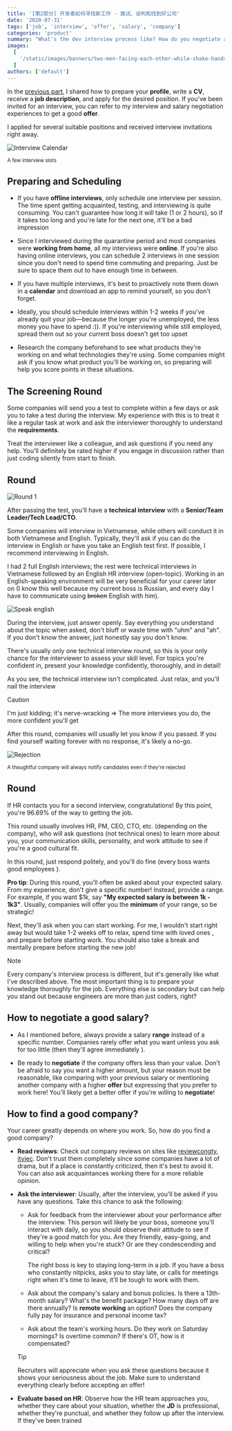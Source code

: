 ```yaml
---
title: '[第2部分] 开发者如何寻找新工作 - 面试、谈判和找到好公司'
date: '2020-07-31'
tags: ['job', 'interview', 'offer', 'salary', 'company']
categories: 'product'
summary: "What's the dev interview process like? How do you negotiate a good salary and find the right company to grow your career..."
images:
  [
    '/static/images/banners/two-men-facing-each-other-while-shake-hands-and-smiling__officestock__NbtIDoFKGO8.jpeg',
  ]
authors: ['default']
---
```


In the [previous part](/blog/how-should-developers-looking-for-a-job-part-1), I shared how to prepare your **profile**, write a **CV**, receive a **job description**, and apply for the desired position. If you've been invited for an interview, you can refer to my interview and salary negotiation experiences to get a good **offer**.

I applied for several suitable positions and received interview invitations right away.

![Interview Calendar](/static/images/interview-calendar.png)

<div style={{ textAlign: 'center' }}>
  <small>A few interview slots</small>
</div>

## Preparing and Scheduling

- If you have **offline interviews**, only schedule one interview per session. The time spent getting acquainted, testing, and interviewing is quite consuming. You can't guarantee how long it will take (1 or 2 hours), so if it takes too long and you're late for the next one, it'll be a bad impression <Twemoji emoji="grinning-face-with-sweat" />

- Since I interviewed during the quarantine period and most companies were **working from home**, all my interviews were **online**. If you're also having online interviews, you can schedule 2 interviews in one session since you don't need to spend time commuting and preparing. Just be sure to space them out to have enough time in between.

- If you have multiple interviews, it's best to proactively note them down in a **calendar** and download an app to remind yourself, so you don't forget.

- Ideally, you should schedule interviews within 1-2 weeks if you've already quit your job—because the longer you're unemployed, the less money you have to spend :)). If you're interviewing while still employed, spread them out so your current boss doesn't get too upset <Twemoji emoji="grinning-face-with-sweat" />

- Research the company beforehand to see what products they're working on and what technologies they're using. Some companies might ask if you know what product you'll be working on, so preparing will help you score points in these situations.

## The Screening Round

Some companies will send you a test to complete within a few days or ask you to take a test during the interview. My experience with this is to treat it like a regular task at work and ask the interviewer thoroughly to understand the **requirements**.

Treat the interviewer like a colleague, and ask questions if you need any help. You'll definitely be rated higher if you engage in discussion rather than just coding silently from start to finish.

## Round <Twemoji emoji="keycap-1" size="base" />

![Round 1](/static/images/round1.jpg)

After passing the test, you'll have a **technical interview** with a **Senior/Team Leader/Tech Lead/CTO**.

Some companies will interview in Vietnamese, while others will conduct it in both Vietnamese and English. Typically, they'll ask if you can do the interview in English or have you take an English test first. If possible, I recommend interviewing in English.

I had 2 full English interviews; the rest were technical interviews in Vietnamese followed by an English HR interview (open-topic). Working in an English-speaking environment will be very beneficial for your career later on
(I know this well because my current boss is Russian, and every day I have to communicate using ~~broken~~ English with him).

![Speak english](/static/images/english.jpg)

During the interview, just answer openly. Say everything you understand about the topic when asked, don't bluff or waste time with "uhm" and "ah". If you don't know the answer, just honestly say you don't know.

There's usually only one technical interview round, so this is your only chance for the interviewer to assess your skill level. For topics you're confident in, present your knowledge confidently, thoroughly, and in detail!

As you see, the technical interview isn't complicated. Just relax, and you'll nail the interview <Twemoji emoji="clapping-hands" /><Twemoji emoji="clapping-hands" />

> [!CAUTION]
> I'm just kidding; it's nerve-wracking <Twemoji emoji="grinning-face-with-sweat" /> => The more interviews you do, the more confident you'll get <Twemoji emoji="smiling-face-with-sunglasses" />

After this round, companies will usually let you know if you passed. If you find yourself waiting forever with no response, it's likely a no-go.

![Rejection](/static/images/reject.png)

<div style={{ textAlign: 'center' }}>
  <small>A thoughtful company will always notify candidates even if they're rejected</small>
</div>

## Round <Twemoji emoji="keycap-2" size="base" />

If HR contacts you for a second interview, congratulations! By this point, you're 96.69% of the way to getting the job.

This round usually involves HR, PM, CEO, CTO, etc. (depending on the company), who will ask questions (not technical ones) to learn more about you, your communication skills, personality, and work attitude to see if you're a good cultural fit.

In this round, just respond politely, and you'll do fine (every boss wants good employees <Twemoji emoji="grinning-face-with-sweat" />).

<Twemoji emoji="glowing-star" /> **Pro tip**: During this round, you'll often be asked about your
expected salary. From my experience, don't give a specific number! Instead, provide a range. For
example, if you want $1k, say **"My expected salary is between 1k - 1k3"**. Usually, companies will
offer you the **minimum** of your range, so be strategic!

Next, they'll ask when you can start working. For me, I wouldn't start right away but would take 1-2 weeks off to relax, spend time with loved ones <Twemoji emoji="beaming-face-with-smiling-eyes" />, and prepare before starting work. You should also take a break and mentally prepare before starting the new job!

> [!NOTE]
> Every company's interview process is different, but it's generally like what I've described above. The most important thing is to prepare your knowledge thoroughly for the job. Everything else is secondary but can help you stand out because engineers are more than just coders, right? <Twemoji emoji="beaming-face-with-smiling-eyes" />

## How to negotiate a good salary?

- As I mentioned before, always provide a salary **range** instead of a specific number. Companies rarely offer what you want unless you ask for too little (then they'll agree immediately <Twemoji emoji="grinning-face-with-sweat" />).

- Be ready to **negotiate** if the company offers less than your value. Don't be afraid to say you want a higher amount, but your reason must be reasonable, like comparing with your previous salary or mentioning another company with a higher **offer** but expressing that you prefer to work here! You'll likely get a better offer if you're willing to **negotiate**!

## How to find a good company?

Your career greatly depends on where you work. So, how do you find a good company?

- **Read reviews**: Check out company reviews on sites like [reviewcongty](https://reviewcongty.com/), [itviec](https://itviec.com/). Don't trust them completely since some companies have a lot of drama, but if a place is constantly criticized, then it's best to avoid it. You can also ask acquaintances working there for a more reliable opinion.

- **Ask the interviewer**: Usually, after the interview, you'll be asked if you have any questions. Take this chance to ask the following:

  - Ask for feedback from the interviewer about your performance after the interview. This person will likely be your boss, someone you'll interact with daily, so you should observe their attitude to see if they're a good match for you. Are they friendly, easy-going, and willing to help when you're stuck? Or are they condescending and critical?

    The right boss is key to staying long-term in a job. If you have a boss who constantly nitpicks, asks you to stay late, or calls for meetings right when it's time to leave, it'll be tough to work with them.

  - Ask about the company's salary and bonus policies. Is there a 13th-month salary? What's the benefit package? How many days off are there annually? Is **remote working** an option? Does the company fully pay for insurance and personal income tax?

  - Ask about the team's working hours. Do they work on Saturday mornings? Is overtime common? If there's OT, how is it compensated?

  > [!TIP]
  > Recruiters will appreciate when you ask these questions because it shows your seriousness about the job. Make sure to understand everything clearly before accepting an offer!

- **Evaluate based on HR**: Observe how the HR team approaches you, whether they care about your situation, whether the **JD** is professional, whether they're punctual, and whether they follow up after the interview. If they've been trained
